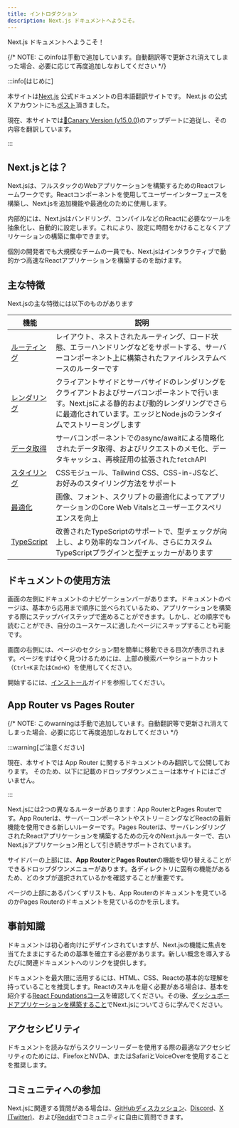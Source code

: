 ```yaml
---
title: イントロダクション
description: Next.js ドキュメントへようこそ。
---
```


Next.js ドキュメントへようこそ！

{/* NOTE: このinfoは手動で追加しています。自動翻訳等で更新され消えてしまった場合、必要に応じて再度追加しなおしてください */}

:::info[はじめに]

本サイトは[Next.js](https://nextjs.org) 公式ドキュメントの日本語翻訳サイトです。
Next.js の公式 X アカウントにも[ポスト](https://twitter.com/nextjs/status/1746921179879735677)頂きました。

現在、本サイトでは[🐤Canary Version (v15.0.0)](https://nextjs.org/docs/canary)のアップデートに追従し、その内容を翻訳しています。

<NextJsVersion label="翻訳している公式ドキュメントのバージョン：" />

:::

## Next.jsとは？

Next.jsは、フルスタックのWebアプリケーションを構築するためのReactフレームワークです。Reactコンポーネントを使用してユーザーインターフェースを構築し、Next.jsを追加機能や最適化のために使用します。

内部的には、Next.jsはバンドリング、コンパイルなどのReactに必要なツールを抽象化し、自動的に設定します。これにより、設定に時間をかけることなくアプリケーションの構築に集中できます。

個別の開発者でも大規模なチームの一員でも、Next.jsはインタラクティブで動的かつ高速なReactアプリケーションを構築するのを助けます。

## 主な特徴

Next.jsの主な特徴には以下のものがあります

| 機能                                                                     | 説明                                                                                                                                                                                                                   |
| ------------------------------------------------------------------------ | ---------------------------------------------------------------------------------------------------------------------------------------------------------------------------------------------------------------------- |
| [ルーティング](/docs/app/building-your-application/routing)              | レイアウト、ネストされたルーティング、ロード状態、エラーハンドリングなどをサポートする、サーバーコンポーネント上に構築されたファイルシステムベースのルーターです                                                       |
| [レンダリング](/docs/app/building-your-application/rendering)            | クライアントサイドとサーバサイドのレンダリングをクライアントおよびサーバコンポーネントで行います。Next.jsによる静的および動的レンダリングでさらに最適化されています。エッジとNode.jsのランタイムでストリーミングします |
| [データ取得](/docs/app/building-your-application/data-fetching)          | サーバコンポーネントでのasync/awaitによる簡略化されたデータ取得、およびリクエストのメモ化、データキャッシュ、再検証用の拡張された`fetch`API                                                                            |
| [スタイリング](/docs/app/building-your-application/styling)              | CSSモジュール、Tailwind CSS、CSS-in-JSなど、お好みのスタイリング方法をサポート                                                                                                                                         |
| [最適化](/docs/app/building-your-application/optimizing)                 | 画像、フォント、スクリプトの最適化によってアプリケーションのCore Web Vitalsとユーザーエクスペリエンスを向上                                                                                                            |
| [TypeScript](/docs/app/building-your-application/configuring/typescript) | 改善されたTypeScriptのサポートで、型チェックが向上し、より効率的なコンパイル、さらにカスタムTypeScriptプラグインと型チェッカーがあります                                                                               |

## ドキュメントの使用方法

画面の左側にドキュメントのナビゲーションバーがあります。ドキュメントのページは、基本から応用まで順序に並べられているため、アプリケーションを構築する際にステップバイステップで進めることができます。しかし、どの順序でも読むことができ、自分のユースケースに適したページにスキップすることも可能です。

画面の右側には、ページのセクション間を簡単に移動できる目次が表示されます。ページをすばやく見つけるためには、上部の検索バーやショートカット（`Ctrl+K`または`Cmd+K`）を使用してください。

開始するには、[インストール](/docs/getting-started/installation)ガイドを参照してください。

## App Router vs Pages Router

{/* NOTE: このwarningは手動で追加しています。自動翻訳等で更新され消えてしまった場合、必要に応じて再度追加しなおしてください */}

:::warning[ご注意ください]

現在、本サイトでは App Router に関するドキュメントのみ翻訳して公開しております。
そのため、以下に記載のドロップダウンメニューは本サイトにはございません。

:::

Next.jsには2つの異なるルーターがあります：App RouterとPages Routerです。App Routerは、サーバーコンポーネントやストリーミングなどReactの最新機能を使用できる新しいルーターです。Pages Routerは、サーバレンダリングされたReactアプリケーションを構築するための元々のNext.jsルーターで、古いNext.jsアプリケーション用として引き続きサポートされています。

サイドバーの上部には、**App Router**と**Pages Router**の機能を切り替えることができるドロップダウンメニューがあります。各ディレクトリに固有の機能があるため、どのタブが選択されているかを確認することが重要です。

ページの上部にあるパンくずリストも、App Routerのドキュメントを見ているのかPages Routerのドキュメントを見ているのかを示します。

## 事前知識

ドキュメントは初心者向けにデザインされていますが、Next.jsの機能に焦点を当てたままにするための基準を確立する必要があります。新しい概念を導入するたびに関連ドキュメントへのリンクを提供します。

ドキュメントを最大限に活用するには、HTML、CSS、Reactの基本的な理解を持っていることを推奨します。Reactのスキルを磨く必要がある場合は、基本を紹介する[React Foundationsコース](/learn/react-foundations)を確認してください。その後、[ダッシュボードアプリケーションを構築すること](/learn/dashboard-app)でNext.jsについてさらに学んでください。

## アクセシビリティ

ドキュメントを読みながらスクリーンリーダーを使用する際の最適なアクセシビリティのためには、FirefoxとNVDA、またはSafariとVoiceOverを使用することを推奨します。

## コミュニティへの参加

Next.jsに関連する質問がある場合は、[GitHubディスカッション](https://github.com/vercel/next.js/discussions)、[Discord](https://discord.com/invite/bUG2bvbtHy)、[X (Twitter)](https://x.com/nextjs)、および[Reddit](https://www.reddit.com/r/nextjs)でコミュニティに自由に質問できます。
